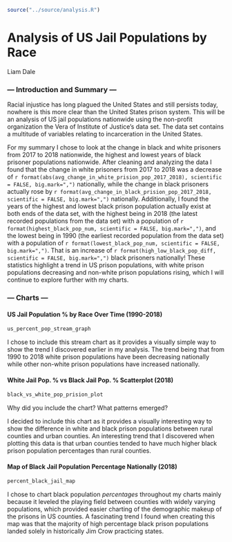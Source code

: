 ```{r, source, echo = FALSE, warning=FALSE, include=FALSE}
source("../source/analysis.R")
```

# Analysis of US Jail Populations by Race
Liam Dale

### --- Introduction and Summary ---

Racial injustice has long plagued the United States and still persists today, nowhere is this more clear than the United States prison system. This will be an analysis of US jail populations nationwide using the non-profit organization the Vera of Institute of Justice's data set. The data set contains a multitude of variables relating to incarceration in the United States. 

For my summary I chose to look at the change in black and white prisoners from 2017 to 2018 nationwide, the highest and lowest years of black prisoner populations nationwide. After cleaning and analyzing the data I found that the change in white prisoners from 2017 to 2018 was a decrease of `r format(abs(avg_change_in_white_prision_pop_2017_2018), scientific = FALSE, big.mark=",")` nationally, while the change in black prisoners actually rose by `r format(avg_change_in_black_prision_pop_2017_2018, scientific = FALSE, big.mark=",")` nationally. Additionally, I found the years of the highest and lowest black prison population actually exist at both ends of the data set, with the highest being in 2018 (the latest recorded populations from the data set) with a population of `r format(highest_black_pop_num, scientific = FALSE, big.mark=",")`, and the lowest being in 1990 (the earliest recorded population from the data set) with a population of `r format(lowest_black_pop_num, scientific = FALSE, big.mark=",")`. That is an increase of `r format(high_low_black_pop_diff, scientific = FALSE, big.mark=",")` black prisoners nationally! These statistics highlight a trend in US prison populations, with white prison populations decreasing and non-white prison populations rising, which I will continue to explore further with my charts.

### --- Charts ---

#### US Jail Population % by Race Over Time (1990-2018)

```{r, chart_1, echo = FALSE, warning=FALSE, message=FALSE}
us_percent_pop_stream_graph
```

I chose to include this stream chart as it provides a visually simple way to show the trend I discovered earlier in my analysis. The trend being that from 1990 to 2018 white prison populations have been decreasing nationally while other non-white prison populations have increased nationally.

#### White Jail Pop. % vs Black Jail Pop. % Scatterplot (2018)

```{r, chart_2, echo = FALSE, warning=FALSE, message=FALSE}
black_vs_white_pop_prision_plot
```

Why did you include the chart? What patterns emerged?

I decided to include this chart as it provides a visually interesting way to show the difference in white and black prison populations between rural counties and urban counties. An interesting trend that I discovered when plotting this data is that urban counties tended to have much higher black prison population percentages than rural counties. 

#### Map of Black Jail Population Percentage Nationally (2018)

```{r, chart_3, echo = FALSE, warning=FALSE, message=FALSE}
percent_black_jail_map
```

I chose to chart black population _percentages_ throughout my charts mainly because it leveled the playing field between counties with widely varying populations, which provided easier charting of the demographic makeup of the prisons in US counties. A fascinating trend I found when creating this map was that the majority of high percentage black prison populations landed solely in historically Jim Crow practicing states.